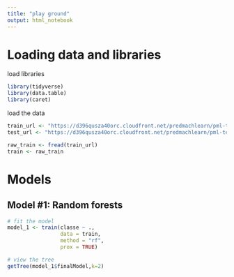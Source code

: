 ```yaml
---
title: "play ground"
output: html_notebook
---
```


# Loading data and libraries
load libraries
```r
library(tidyverse)
library(data.table)
library(caret)
```

load the data 
```r
train_url <- "https://d396qusza40orc.cloudfront.net/predmachlearn/pml-training.csv"
test_url <- "https://d396qusza40orc.cloudfront.net/predmachlearn/pml-testing.csv"

raw_train <- fread(train_url)
train <- raw_train
```


# Models
## Model #1: Random forests
```r
# fit the model
model_1 <- train(classe ~ .,
                 data = train,
                 method = "rf",
                 prox = TRUE)

# view the tree
getTree(model_1$finalModel,k=2)
```

